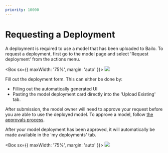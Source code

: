 ```yaml
---
priority: 10000
---
```




# Requesting a Deployment

A deployment is required to use a model that has been uploaded to Bailo. To request a deployment, first go to the model
page and select 'Request deployment' from the actions menu.

<Box sx={{ maxWidth: '75%', margin: 'auto' }}>
  <Image src={bailoRequestDeployment} />
</Box>

Fill out the deployment form. This can either be done by:

- Filling out the automatically generated UI
- Pasting the model deployment card directly into the 'Upload Existing' tab.

After submission, the model owner will need to approve your request before you are able to use the deployed model. To
approve a model, follow [the approvals process](../approvals/model-approvals).

After your model deployment has been approved, it will automatically be made available in the 'my deployments' tab.

<Box sx={{ maxWidth: '75%', margin: 'auto' }}>
  <Image src={bailoMyDeployments} />
</Box>

